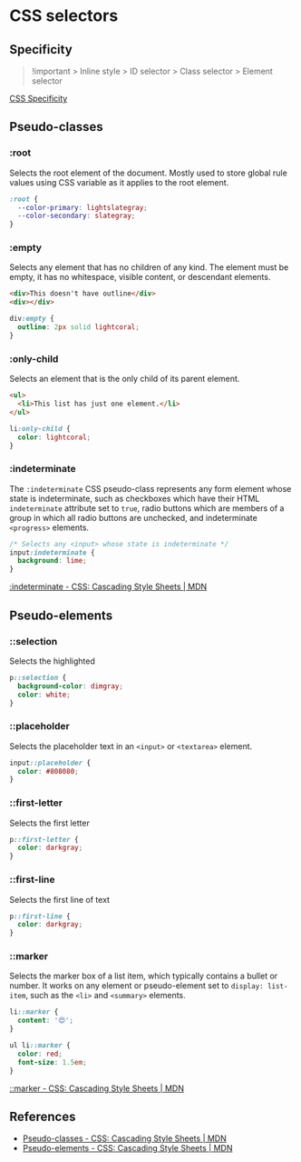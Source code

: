 # CSS selectors

## Specificity

> !important > Inline style > ID selector > Class selector > Element selector

[CSS Specificity](https://cssspecificity.com/)

## Pseudo-classes

### :root

Selects the root element of the document.
Mostly used to store global rule values using CSS variable as it applies to the root element.

```css
:root {
  --color-primary: lightslategray;
  --color-secondary: slategray;
}
```

### :empty

Selects any element that has no children of any kind.
The element must be empty, it has no whitespace, visible content, or descendant elements.

```html
<div>This doesn't have outline</div>
<div></div>
```

```css
div:empty {
  outline: 2px solid lightcoral;
}
```

### :only-child

Selects an element that is the only child of its parent element.

```html
<ul>
  <li>This list has just one element.</li>
</ul>
```

```css
li:only-child {
  color: lightcoral;
}
```

### :indeterminate

The `:indeterminate` CSS pseudo-class represents any form element whose state is indeterminate, such as checkboxes which have their HTML `indeterminate` attribute set to `true`, radio buttons which are members of a group in which all radio buttons are unchecked, and indeterminate `<progress>` elements.

```css
/* Selects any <input> whose state is indeterminate */
input:indeterminate {
  background: lime;
}
```

[:indeterminate - CSS: Cascading Style Sheets | MDN](https://developer.mozilla.org/en-US/docs/Web/CSS/:indeterminate)

## Pseudo-elements

### ::selection

Selects the highlighted

```css
p::selection {
  background-color: dimgray;
  color: white;
}
```

### ::placeholder

Selects the placeholder text in an `<input>` or `<textarea>` element.

```css
input::placeholder {
  color: #808080;
}
```

### ::first-letter

Selects the first letter

```css
p::first-letter {
  color: darkgray;
}
```

### ::first-line

Selects the first line of text

```css
p::first-line {
  color: darkgray;
}
```

### ::marker

Selects the marker box of a list item, which typically contains a bullet or number. It works on any element or pseudo-element set to `display: list-item`, such as the `<li>` and `<summary>` elements.

```css
li::marker {
  content: '😍';
}
```

```css
ul li::marker {
  color: red;
  font-size: 1.5em;
}
```

[::marker - CSS: Cascading Style Sheets | MDN](https://developer.mozilla.org/en-US/docs/Web/CSS/::marker)

## References

- [Pseudo-classes - CSS: Cascading Style Sheets | MDN](https://developer.mozilla.org/en-US/docs/Web/CSS/Pseudo-classes)
- [Pseudo-elements - CSS: Cascading Style Sheets | MDN](https://developer.mozilla.org/en-US/docs/Web/CSS/Pseudo-elements)

